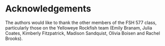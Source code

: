 # Acknowledgements {#sec-acknowledgements}

The authors would like to thank the other members of the FSH 577 class, particularly those on the Yelloweye Rockfish team (Emily Branam, Julia Coates, Kimberly Fitzpatrick, Madison Sandquist, Olivia Boisen and Rachel Brooks). 